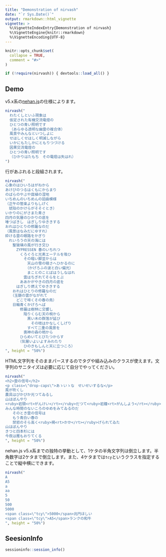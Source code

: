 ```yaml
---
title: "Demonstration of nirvash"
date: "`r Sys.Date()`"
output: rmarkdown::html_vignette
vignette: >
  %\VignetteIndexEntry{Demonstration of nirvash}
  %\VignetteEngine{knitr::rmarkdown}
  %\VignetteEncoding{UTF-8}
---
```


```r
knitr::opts_chunk$set(
  collapse = TRUE,
  comment = "#>"
)

if (!require(nirvash)) { devtools::load_all() }
```

## Demo

v5.x系の[nehan.js](https://github.com/tategakibunko/nehan.js)の仕様によります。

```r
nirvash("
  わたくしといふ現象は
  仮定された有機交流電燈の
  ひとつの青い照明です
  （あらゆる透明な幽霊の複合体）
  風景やみんなといつしよに
  せはしくせはしく明滅しながら
  いかにもたしかにともりつづける
  因果交流電燈の
  ひとつの青い照明です
  （ひかりはたもち　その電燈は失はれ）
")
```

行があぶれると段組されます。

```r
nirvash("
心象のはひいろはがねから
あけびのつるはくもにからまり
のばらのやぶや腐植の湿地
いちめんのいちめんの諂曲模様
（正午の管楽よりもしげく
　琥珀のかけらがそそぐとき）
いかりのにがさまた青さ
四月の気層のひかりの底を
唾つばきし　はぎしりゆききする
おれはひとりの修羅なのだ
（風景はなみだにゆすれ）
砕ける雲の眼路をかぎり
　れいろうの天の海には
　　聖玻璃の風が行き交ひ
　　　ZYPRESSEN 春のいちれつ
　　　　くろぐろと光素エーテルを吸ひ
　　　　　その暗い脚並からは
　　　　　　天山の雪の稜さへひかるのに
　　　　　　（かげろふの波と白い偏光）
　　　　　　まことのことばはうしなはれ
　　　　　雲はちぎれてそらをとぶ
　　　　ああかがやきの四月の底を
　　　はぎしり燃えてゆききする
　　おれはひとりの修羅なのだ
　　（玉髄の雲がながれて
　　　どこで啼くその春の鳥）
　　日輪青くかげろへば
　　　　修羅は樹林に交響し
　　　　　陥りくらむ天の椀から
　　　　　　黒い木の群落が延び
　　　　　　　その枝はかなしくしげり
　　　　　　すべて二重の風景を
　　　　　喪神の森の梢から
　　　　ひらめいてとびたつからす
　　　　（気層いよいよすみわたり
　　　　　ひのきもしんと天に立つころ）
", height = "50%")
```

HTML文字列をそのままパースするのでタグや組み込みのクラスが使えます。文字列のサニタイズは必要に応じて自分でやってください。

```r
nirvash("
<h2>雲の信号</h2>
<p class=\"drop-caps\">あゝいゝな　せいせいするな</p>
風が吹くし
農具はぴかぴか光つてゐるし
山はぼんやり
<ruby>岩頸<rt>がんけい</rt></ruby>だつて<ruby>岩鐘<rt>がんしよう</rt></ruby>だつて
みんな時間のないころのゆめをみてゐるのだ
　　そのとき雲の信号は
　　もう青白い春の
　　禁慾のそら高く<ruby>掲<rt>かか</rt></ruby>げられてゐた
山はぼんやり
きつと四本杉には
今夜は雁もおりてくる
", height = "50%")
```

nehan.js v5.x系までの独特の挙動として、1ケタの半角文字列は倒立します。半角数字は2ケタまで倒立します。また、4ケタまでは`tcy`というクラスを指定することで縦中横にできます。

```r
nirvash("
A
A5
a
aa
5
50
500
5000
<span class=\"tcy\">5000</span>兆円ほしい
<span class=\"tcy\">A5</span>ランクの和牛
", height = "50%")
```

## SeesionInfo

```r
sessioninfo::session_info()
```

